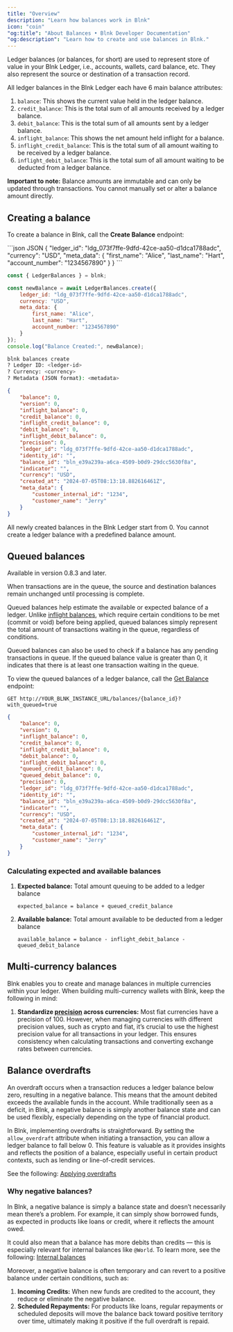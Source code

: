 ```yaml
---
title: "Overview"
description: "Learn how balances work in Blnk"
icon: "coin"
"og:title": "About Balances • Blnk Developer Documentation"
"og:description": "Learn how to create and use balances in Blnk."
---
```



Ledger balances (or balances, for short) are used to represent store of value in your Blnk Ledger, i.e., accounts, wallets, card balance, etc. They also represent the source or destination of a transaction record.

All ledger balances in the Blnk Ledger each have 6 main balance attributes:

1. `balance`: This shows the current value held in the ledger balance.
2. `credit_balance`: This is the total sum of all amounts received by a ledger balance.
3. `debit_balance`: This is the total sum of all amounts sent by a ledger balance.
4. `inflight_balance`: This shows the net amount held inflight for a balance.
5. `inflight_credit_balance`: This is the total sum of all amount waiting to be received by a ledger balance.
6. `inflight_debit_balance`: This is the total sum of all amount waiting to be deducted from a ledger balance.

<Warning>**Important to note:** Balance amounts are immutable and can only be updated through transactions. You cannot manually set or alter a balance amount directly.</Warning>

## Creating a balance

To create a balance in Blnk, call the **Create Balance** endpoint:

<CodeGroup>
```json JSON
{
    "ledger_id": "ldg_073f7ffe-9dfd-42ce-aa50-d1dca1788adc",
    "currency": "USD",
    "meta_data": {
        "first_name": "Alice",
        "last_name": "Hart",
        "account_number": "1234567890"
    }
}
```

```javascript TypeScript
const { LedgerBalances } = blnk;

const newBalance = await LedgerBalances.create({
    ledger_id: "ldg_073f7ffe-9dfd-42ce-aa50-d1dca1788adc",
    currency: "USD",
    meta_data: {
        first_name: "Alice",
        last_name: "Hart",
        account_number: "1234567890"
    }
});
console.log("Balance Created:", newBalance);
```

```bash Blnk CLI
blnk balances create
? Ledger ID: <ledger-id>
? Currency: <currency>
? Metadata (JSON format): <metadata>
```
</CodeGroup>

```json Response
{
    "balance": 0,
    "version": 0,
    "inflight_balance": 0,
    "credit_balance": 0,
    "inflight_credit_balance": 0,
    "debit_balance": 0,
    "inflight_debit_balance": 0,
    "precision": 0,
    "ledger_id": "ldg_073f7ffe-9dfd-42ce-aa50-d1dca1788adc",
    "identity_id": "",
    "balance_id": "bln_e39a239a-a6ca-4509-b0d9-29dcc5630f8a",
    "indicator": "",
    "currency": "USD",
    "created_at": "2024-07-05T08:13:18.882616461Z",
    "meta_data": {
        "customer_internal_id": "1234",
        "customer_name": "Jerry"
    }
}
```

<Note>All newly created balances in the Blnk Ledger start from 0. You cannot create a ledger balance with a predefined balance amount.</Note>

## Queued balances

<Info>Available in version 0.8.3 and later.</Info>

When transactions are in the queue, the source and destination balances remain unchanged until processing is complete. 

Queued balances help estimate the available or expected balance of a ledger. Unlike [inflight balances](/transactions/inflight), which require certain conditions to be met (commit or void) before being applied, queued balances simply represent the total amount of transactions waiting in the queue, regardless of conditions.

<Tip>
  Queued balances can also be used to check if a balance has any pending transactions in queue. If the queued balance value is greater than 0, it indicates that there is at least one transaction waiting in the queue.
</Tip>

To view the queued balances of a ledger balance, call the [Get Balance](/reference/get-balance) endpoint:

```
GET http://YOUR_BLNK_INSTANCE_URL/balances/{balance_id}?with_queued=true
```
```json Response {9-10}
{
    "balance": 0,
    "version": 0,
    "inflight_balance": 0,
    "credit_balance": 0,
    "inflight_credit_balance": 0,
    "debit_balance": 0,
    "inflight_debit_balance": 0,
    "queued_credit_balance": 0,
    "queued_debit_balance": 0,
    "precision": 0,
    "ledger_id": "ldg_073f7ffe-9dfd-42ce-aa50-d1dca1788adc",
    "identity_id": "",
    "balance_id": "bln_e39a239a-a6ca-4509-b0d9-29dcc5630f8a",
    "indicator": "",
    "currency": "USD",
    "created_at": "2024-07-05T08:13:18.882616461Z",
    "meta_data": {
        "customer_internal_id": "1234",
        "customer_name": "Jerry"
    }
}
```

### Calculating expected and available balances

1. **Expected balance:** Total amount queuing to be added to a ledger balance

    ```
    expected_balance = balance + queued_credit_balance
    ```

2. **Available balance:** Total amount available to be deducted from a ledger balance

    ```
    available_balance = balance - inflight_debit_balance - queued_debit_balance
    ```

## Multi-currency balances

Blnk enables you to create and manage balances in multiple currencies within your ledger. When building multi-currency wallets with Blnk, keep the following in mind:

1. **Standardize [precision](/transactions/precision) across currencies:** Most fiat currencies have a precision of 100. However, when managing currencies with different precision values, such as crypto and fiat, it’s crucial to use the highest precision value for all transactions in your ledger. This ensures consistency when calculating transactions and converting exchange rates between currencies.

## Balance overdrafts

An overdraft occurs when a transaction reduces a ledger balance below zero, resulting in a negative balance. This means that the amount debited exceeds the available funds in the account. While traditionally seen as a deficit, in Blnk, a negative balance is simply another balance state and can be used flexibly, especially depending on the type of financial product.

In Blnk, implementing overdrafts is straightforward. By setting the `allow_overdraft` attribute when initiating a transaction, you can allow a ledger balance to fall below 0. This feature is valuable as it provides insights and reflects the position of a balance, especially useful in certain product contexts, such as lending or line-of-credit services.

See the following: [Applying overdrafts](/transactions/overdrafts)

### Why negative balances?

In Blnk, a negative balance is simply a balance state and doesn’t necessarily mean there’s a problem. For example, it can simply show borrowed funds, as expected in products like loans or credit, where it reflects the amount owed.

It could also mean that a balance has more debits than credits — this is especially relevant for internal balances like `@World`. To learn more, see the following: [Internal balances](/balances/internal-balances)

Moreover, a negative balance is often temporary and can revert to a positive balance under certain conditions, such as:

1. **Incoming Credits:** When new funds are credited to the account, they reduce or eliminate the negative balance. 
2. **Scheduled Repayments:** For products like loans, regular repayments or scheduled deposits will move the balance back toward positive territory over time, ultimately making it positive if the full overdraft is repaid.

<NeedHelp />